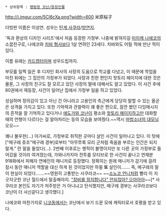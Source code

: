  * 상위항목 : [[명탐정 코난/등장인물]]

http://i.imgur.com/5Cl6cXa.png?width=600
米原桜子

더빙판 이름은 이성연. 성우는 [[탄게 사쿠라]]/[[방연지]]. 

'독과 환상의 디자인 시리즈'에서 처음 등장한 가정부. 나중에 밝혀지길 [[미이케 나에코]]의 소꿉친구로, 나에코와 [[치바 형사]]보다 1살 연하인 23세다. 치바와도 어릴 적에 만난 적이 있다.

이름 유래는 [[키노모토 사쿠라|카드캡터]]이며 성우드립까지.

부모를 일찍 잃은 후 디자인 회사의 사장의 도움으로 학교를 다녔고, 이 때문에 학업을 마친 뒤에는 그 집안의 가정부가 되었다. 사장과 친한 편인지 핫토리 헤이지에 대한 것은 물론, 그 사장의 친구도 잘 모르고 있던 사장의 딸에 대해서도 알고 있었다. 이 사건 후에 80권에서 재등장, 사건이 일어난 집에서 가정부 일을 하고 있었다.

성실하며 정의감이 있고 아닌 건 아니라고 고용인의 측근에게 당당히 말할 수 있는 올곧은 성격을 가지고 있다. 또한 기억력과 관찰력이 꽤 좋은 편으로, 잠깐 봤던 다잉메시지의 흔적을 잘 기억하고 있다거나 [[에도가와 코난]]이 평소와 [[핫토리 헤이지]]하고만 대화할 때의 언행이 다르다는 걸 알아차리는 등의 모습을 보여줬다.~~역시 [[키노모토 사쿠라|마법소녀의 대모님]] 오오~~

꽤나 불우한(...) 아가씨로, 가정부로 취직한 곳마다 살인 사건이 일어나고 있다. 이 탓에 ["메구레 쥬조"메구레 경부]로부터 "아무쪼록 모리 군처럼 죽음을 부르는 인간은 되지 말게." 란 말을 들었다(…). 2번째 이후로는 행적이 불명이지만 또 다른 곳의 가정부로 들어갔을 것이라 여겨졌는데, 가와나카지마 전투를 모티브로 한 사건이 끝나고 연재분 918화에서 피해자 연예인의 매니저로 등장했다. 정확히는 원래 매니저가 감기에 걸려 잠시 동안 매니저 역할을 대신 하게 된 것이었지만 하필 '''또''' 살인이……. 즉, 메구레의 말이 현실이 되었다…….~~영원히 고통받는 사쿠라코~~ ~~[[스즈키 아야코|소노코 언니]]처럼 빨리 이 지긋지긋한 코난 월드에서 탈출해야지. [["장비를 정지합니다" 안되잖아? 으아아아]]~~[* 사쿠라코 본인도 자기가 저주받은 거 아니냐고 탄식했지만, 메구레 경부는 사쿠라코보다 코난이 더 사신같다고 생각했다.]

나에코와 마찬가지로 [[니코동]]에서는 코난에서 보기 드문 모에 캐릭터로서 호평을 받고 있다.
